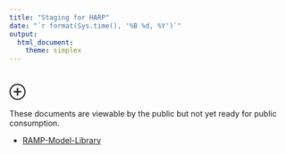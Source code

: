 ```yaml
---
title: "Staging for HARP"  
date: "`r format(Sys.time(), '%B %d, %Y')`"
output:
  html_document:
    theme: simplex 
---
```


# {.tabset .tabset-fade .tabset-pills}

## $\oplus$  {.tabset .tabset-fade .tabset-pills}

These documents are viewable by the public but not yet ready for public consumption.

+ [RAMP-Model-Library](RAMP-Staging/RAMP-Model-Library.html)
